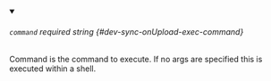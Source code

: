 
<details className="config-field" data-expandable="false" open>
<summary>

###### `command` <span className="config-field-required" data-required="false">required</span> <span className="config-field-type">string</span> <span className="config-field-default"></span> <span className="config-field-enum"></span> {#dev-sync-onUpload-exec-command}

Command is the command to execute. If no args are specified this is executed
within a shell.

</summary>



</details>

